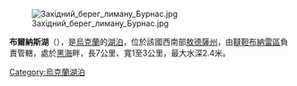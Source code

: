 [[Image:Західний_берег_лиману_Бурнас.jpg|right]]

{{coord|45|50|N|30|07|E|region:UA_type:waterbody|display=title}}

'''布爾納斯湖'''（{{lang-uk|Бурнас}}），是[[烏克蘭|烏克蘭]]的[[湖泊|湖泊]]，位於該國西南部[[敖德薩州|敖德薩州]]，由[[韃靼布納雷區|韃靼布納雷區]]負責管轄，處於[[黑海|黑海]]畔，長7公里、寬1至3公里，最大水深2.4米。

{{Ukraine-geo-stub}}
[[Category:烏克蘭湖泊|Category:烏克蘭湖泊]]